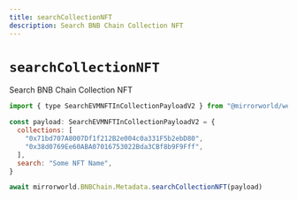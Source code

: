 ```yaml
---
title: searchCollectionNFT
description: Search BNB Chain Collection NFT
---
```


# `searchCollectionNFT`

Search BNB Chain Collection NFT

```js
import { type SearchEVMNFTInCollectionPayloadV2 } from "@mirrorworld/web3.js"

const payload: SearchEVMNFTInCollectionPayloadV2 = {
  collections: [
    "0x71bd707A8007Df1f212B2e004c0a331F5b2ebD80",
    "0x38d0769Ee60ABA07016753022Bda3CBf8b9F9Fff",
  ],
  search: "Some NFT Name",
}

await mirrorworld.BNBChain.Metadata.searchCollectionNFT(payload)
```

